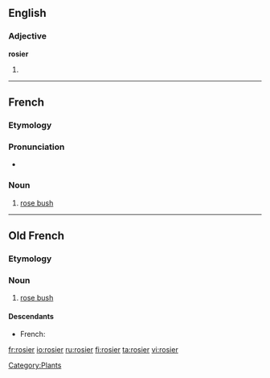 ==English==

===Adjective===
'''rosier'''

# {{comparative of|[[rosy]]}}

----

==French==

===Etymology===
{{suffix|rose|ier|lang=fr}}

===Pronunciation===
* {{audio|Fr-rosier.ogg|Audio}}

===Noun===
{{fr-noun|m}}

# [[rose bush]]

[[Category:Plants]]

----

==Old French==

===Etymology===
{{suffix|rose|ier|lang=fro}}

===Noun===
{{fro-noun|m}}

# [[rose bush]]

====Descendants====
* French: {{l|fr|rosier}}

[[fr:rosier]]
[[io:rosier]]
[[ru:rosier]]
[[fi:rosier]]
[[ta:rosier]]
[[vi:rosier]]